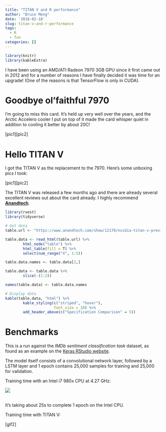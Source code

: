 ```yaml
---
title: "TITAN V and R performance"
author: "Bruce Meng"
date: '2018-02-18'
slug: titan-v-and-r-performance
tags:
  - R
  - fun
categories: []
---
```


```r
library(knitr)
library(kableExtra)
```

I have been using an AMD/ATI Radeon 7970 3GB GPU since it first came out in 2012 and for a number of reasons I have finally decided it was time for an upgrade! (One of the reasons is that TensorFlow is only in CUDA). 

# Goodbye ol'faithful 7970

I'm going to miss this card. It's held up very well over the years, and the Arctic Accelero cooler I put on top of it made the card whisper quiet in addition to cooling it better by about 20C!

[pic1][pic2]


# Hello TITAN V

I got the TITAN V as the replacement to the 7970. Here's some unboxing pics I took:

[pic1][pic2]

The TITAN V was released a few months ago and there are already several excellent reviews out about the card already. I highly recommend **[Anandtech](https://www.anandtech.com/show/12170/nvidia-titan-v-preview-titanomachy)**.

```r
library(rvest)
library(tidyverse)

# Get data
table.url <- "https://www.anandtech.com/show/12170/nvidia-titan-v-preview-titanomachy"

table.data <- read_html(table.url) %>%
        html_node("table") %>%
        html_table(fill = T) %>%
        select(num_range("X", 1:5))

table.data.names <- table.data[2,]

table.data <- table.data %>%
        slice(-(1:2))

names(table.data) <- table.data.names

# Display data
kable(table.data, "html") %>%
        kable_styling(c("striped", "hover"),
                      font_size = 10) %>%
        add_header_above(c("Specification Comparison" = 5))

```

# Benchmarks

This is a run against the *IMDb sentiment classification task* dataset, as found as an example on the [Keras RStudio website](https://keras.rstudio.com/articles/examples/imdb_cnn_lstm.html).

The model itself consists of a convolutional network layer, followed by a LSTM layer and 1 epoch contains 25,000 samples for training and 25,000 for validation.

Training time with an Intel i7 980x CPU at 4.27 GHz:

![](/img/tf.cpu.gif)

<br>
It's taking about 25s to complete 1 epoch on the Intel CPU.


Training time with TITAN V:

[gif2]